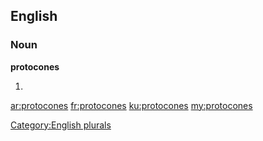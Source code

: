 ==English==

===Noun===
'''protocones'''

# {{plural of|[[protocone]]}}

[[Category:English plurals]]

[[ar:protocones]]
[[fr:protocones]]
[[ku:protocones]]
[[my:protocones]]